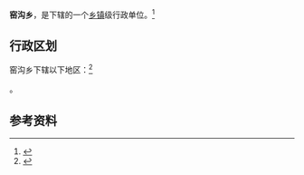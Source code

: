 {{中国乡级行政区|15/01/24/200/000}}

'''窑沟乡'''，是{{PRC admin/fullname|15/01/24/200/000|3}}下辖的一个[[乡镇|乡镇]]级行政单位。<ref>{{PRC admin/ref sgc|{{PRC admin/parent|15/01/24/200/000}}}}</ref>

== 行政区划 ==

窑沟乡下辖以下地区：<ref>{{PRC admin/ref sgc|15/01/24/200/000}}</ref>

{{PRC admin/children|15/01/24/200/000}}。

== 参考资料 ==

{{reflist}}

{{行政区划小作品}}
{{PRC admin/navcat|15/01/24/200/000}}